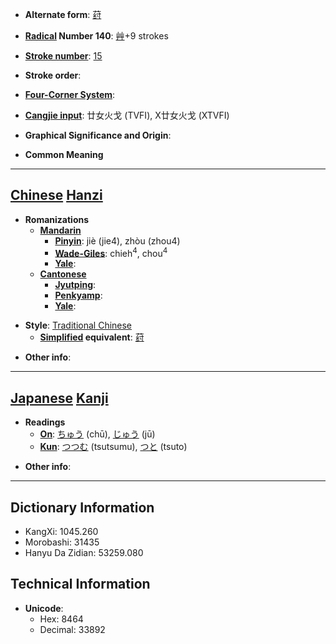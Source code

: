 * '''Alternate form''': [[荮]]

* '''[[Wiktionary:Chinese radical index| Radical]] Number 140''': [[Wiktionary:Chinese radical index 艸|艸]]+9 strokes

* '''[[Wiktionary:Chinese total strokes index|Stroke number]]''': [[Wiktionary:Chinese total strokes index 15|15]]

* '''Stroke order''': 

* '''[[Wiktionary:Chinese four corner index|Four-Corner System]]''': 

* '''[[Wiktionary:Chinese Cangjie index|Cangjie input]]''': 廿女火戈 (TVFI), X廿女火戈 (XTVFI)

* '''Graphical Significance and Origin''': 

* '''Common Meaning'''

----

== [[Chinese]] [[Hanzi]] ==

* '''Romanizations'''
** '''[[Mandarin]]'''
*** '''[[Pinyin]]''': jiè (jie4), zhòu (zhou4)
*** '''[[Wade-Giles]]''': chieh<sup>4</sup>, chou<sup>4</sup>
*** '''[[Yale]]''': 
** '''[[Cantonese]]'''
*** '''[[Jyutping]]''':
*** '''[[Penkyamp]]''': 
*** '''[[Yale]]''': 

* '''Style''': [[Traditional Chinese]] 
** '''[[Simplified Chinese|Simplified]] equivalent''': [[荮]]

* '''Other info''': 

----

== [[Japanese]] [[Kanji]] ==

* '''Readings'''
** '''[[On]]''': [[ちゅう]] (chū), [[じゅう]] (jū)
** '''[[Kun]]''': [[つつむ]] (tsutsumu), [[つと]] (tsuto)

* '''Other info''':  

----

== Dictionary Information ==

* KangXi: 1045.260
* Morobashi: 31435
* Hanyu Da Zidian: 53259.080

== Technical Information ==

* '''Unicode''':
** Hex: 8464
** Decimal: 33892